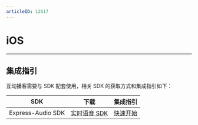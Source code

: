 ```yaml
---
articleID: 12617
---
```

# iOS
---

## 集成指引

互动播客需要与 SDK 配套使用，相关 SDK 的获取方式和集成指引如下：

|SDK|下载|集成指引|
|-|-|-|
|Express-Audio SDK|[实时语音 SDK](https://doc-zh.zego.im/article/3563)|[快速开始](/real-time-voice-ios/quick-start/integrating-sdk)|
